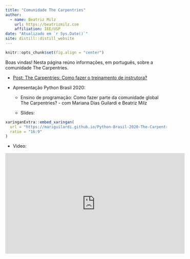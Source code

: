 ```yaml
---
title: "Comunidade The Carpentries"
author:
  - name: Beatriz Milz 
    url: https://beatrizmilz.com
    affiliation: IEE/USP
date: "Atualizado em `r Sys.Date()`"
site: distill::distill_website
---
```


```r
knitr::opts_chunk$set(fig.align = "center")
```

Boas vindas!
Nesta página reúno informações, em português, sobre a comunidade The Carpentries.

- [Post: The Carpentries: Como fazer o treinamento de instrutora?](https://beamilz.netlify.app/posts/2020-02-22-the-carpentries-como-fazer-o-treinamento-de-instrutora/)


- Apresentação Python Brasil 2020: 

  - Ensino de programação: Como fazer parte da comunidade global The Carpentries? - com Mariana Dias Guilardi e Beatriz Milz

  - Slides:

```r
xaringanExtra::embed_xaringan(
  url = "https://mariguilardi.github.io/Python-Brasil-2020-The-Carpentries/index.html",
  ratio = "16:9"
)

```

  - Video: 

<iframe width="560" height="315" src="https://www.youtube.com/embed/jaM88MGaJQM?start=1082" frameborder="0" allow="accelerometer; autoplay; clipboard-write; encrypted-media; gyroscope; picture-in-picture" allowfullscreen></iframe>
  
